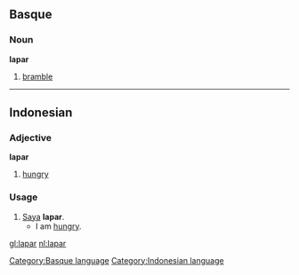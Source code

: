 ==Basque==
===Noun===
'''lapar'''

# [[bramble]]

[[Category:Basque language]]

----

==Indonesian==
===Adjective===
'''lapar'''

# [[hungry]]

=== Usage ===
# [[saya|Saya]] '''lapar'''.
#* I am [[hungry]].

[[Category:Indonesian language]]

[[gl:lapar]]
[[nl:lapar]]